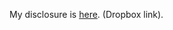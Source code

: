 My disclosure is [[http://dl.dropbox.com/u/1816420/Kyle%27s%20Disclosure.htm|here]]. (Dropbox link).
